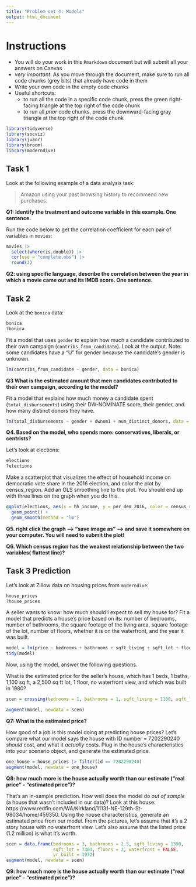 ```yaml
---
title: "Problem set 4: Models"
output: html_document
---
```



# Instructions


- You will do your work in this `Rmarkdown` document but will submit all your answers on Canvas
- *very important*: As you move through the document, make sure to run all code chunks (grey bits) that already have code in them
- Write your own code in the empty code chunks
- Useful shortcuts: 
    - to run all the code in a specific code chunk, press the green right-facing triangle at the top right of the code chunk
    - to run all *prior* code chunks, press the downward-facing gray triangle at the top right of the code chunk




```r
library(tidyverse)
library(socviz)
library(juanr)
library(broom)
library(moderndive)
```


## Task 1


Look at the following example of a data analysis task: 


> Amazon using your past browsing history to recommend new purchases. 


**Q1: Identify the treatment and outcome variable in this example. One sentence.**




Run the code below to get the correlation coefficient for each pair of variables in `movies`:

```r
movies |> 
  select(where(is.double)) |> 
  cor(use = "complete.obs") |> 
  round(2)
```


**Q2: using specific language, describe the correlation between the year in which a movie came out and its IMDB score. One sentence.**



## Task 2


Look at the `bonica` data:


```r
bonica
?bonica
```



Fit a model that uses `gender` to explain how much a candidate contributed to their own campaign (`contribs_from_candidate`). Look at the output. Note: some candidates have a "U" for gender because the candidate's gender is unknown.

```r
lm(contribs_from_candidate ~ gender, data = bonica)
```


**Q3 What is the estimated amount that men candidates contributed to their own campaign, according to the model?**



Fit a model that explains how much money a candidate spent (`total_disbursements`) using their DW-NOMINATE score, their gender, and how many distinct donors they have. 

```r
lm(total_disbursements ~ gender + dwnom1 + num_distinct_donors, data = bonica) |> broom::tidy()
```

**Q4. Based on the model, who spends more: conservatives, liberals, or centrists?**





Let's look at elections:

```r
elections
?elections
```


Make a scatterplot that visualizes the effect of household income on democratic vote share in the 2016 election, and color the plot by census_region. Add an OLS smoothing line to the plot. You should end up with three lines on the graph when you do this. 

```r
ggplot(elections, aes(x = hh_income, y = per_dem_2016, color = census_region)) + 
  geom_point() + 
  geom_smooth(method = "lm")
```

**Q5. right click the graph --> "save image as" --> and save it somewhere on your computer. You will need to submit the plot!**

**Q6. Which census region has the weakest relationship between the two variables( flattest line)?**



## Task 3 Prediction


Let's look at Zillow data on housing prices from `moderndive`:

```r
house_prices
?house_prices
```



A seller wants to know: how much should I expect to sell my house for? Fit a model that predicts a house's price based on its: number of bedrooms, number of bathrooms, the square footage of the living area, square footage of the lot, number of floors, whether it is on the waterfront, and the year it was built. 

```r
model = lm(price ~ bedrooms + bathrooms + sqft_living + sqft_lot + floors + waterfront + yr_built, data = house_prices)
tidy(model)
```


Now, using the model, answer the following questions. 

What is the estimated price for the seller's house, which has 1 beds, 1 baths, 1,100 sq ft, a 2,500 sq ft lot, 1 floor, no waterfront view, and which was built in 1980? 

```r
scen = crossing(bedrooms = 1, bathrooms = 1, sqft_living = 1100, sqft_lot = 2500, floors = 1, waterfront = FALSE, yr_built = 1980)

augment(model, newdata = scen)
```

**Q7: What is the estimated price?**



How good of a job is this model doing at predicting house prices? Let's compare what our model says the house with ID number = 7202290240 *should* cost, and what it *actually* costs. Plug in the house's characteristics into your scenario object, and generate the estimated price. 

```r
one_house = house_prices |> filter(id == 7202290240)
augment(model, newdata = one_house)
```

**Q8: how much more is the house actually worth than our estimate ("real price" - "estimated price")?**




That's an in-sample prediction. How well does the model do *out of sample* (a house that wasn't included in our data)? Look at this house: https://www.redfin.com/WA/Kirkland/11131-NE-129th-St-98034/home/459350. Using the house characteristics, generate an estimated price from our model. From the pictures, let's assume that it's a 2 story house with no waterfront view. Let's also assume that the listed price (1.2 million) is what it's worth.  

```r
scen = data.frame(bedrooms = 3, bathrooms = 2.5, sqft_living = 1390, 
                  sqft_lot = 7303, floors = 2, waterfront = FALSE, 
                  yr_built = 1972)
augment(model, newdata = scen)
```


**Q9: how much more is the house actually worth than our estimate ("real price" - "estimated price")?**

